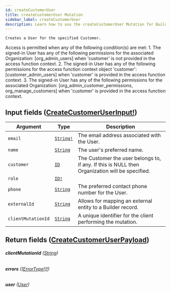 ```yaml
---
id: createCustomerUser
title: createCustomerUser Mutation
sidebar_label: createCustomerUser
description: Learn how to use the createCustomerUser Mutation for Builder's API.
---
```


    Creates a User for the specified Customer.

Access is permitted when any of the following condition(s) are met: 1. The signed-in User has any of the following permissions for the associated Organization: [org_admin_users] when 'customer' is not provided in the access function context. 2. The signed-in User has any of the following permissions for the access function context object 'customer': [customer_admin_users] when 'customer' is provided in the access function context. 3. The signed-in User has any of the following permissions for the associated Organization: [org_admin_customer_permissions, org_manage_customers] when 'customer' is provided in the access function context.

## Input fields ([CreateCustomerUserInput!](/docs/composer/builder/api/schema/input_object/CreateCustomerUserInput.mdx))

| Argument           | Type                                      | Description                                                                                    |
| ------------------ | ----------------------------------------- | ---------------------------------------------------------------------------------------------- |
| `email`            | [`String!`](/docs/composer/builder/api/schema/scalar/String.mdx) | The email address associated with the User.                                                    |
| `name`             | [`String`](/docs/composer/builder/api/schema/scalar/String.mdx)  | The user's preferred name.                                                                     |
| `customer`         | [`ID`](/docs/composer/builder/api/schema/scalar/ID.mdx)          | The Customer the user belongs to, if any. If this is NULL then Organization will be specified. |
| `role`             | [`ID!`](/docs/composer/builder/api/schema/scalar/ID.mdx)         |                                                                                                |
| `phone`            | [`String`](/docs/composer/builder/api/schema/scalar/String.mdx)  | The preferred contact phone number for the User.                                               |
| `externalId`       | [`String`](/docs/composer/builder/api/schema/scalar/String.mdx)  | Allows for mapping an external entity to a Builder record.                                   |
| `clientMutationId` | [`String`](/docs/composer/builder/api/schema/scalar/String.mdx)  | A unique identifier for the client performing the mutation.                                    |

## Return fields ([CreateCustomerUserPayload](/docs/composer/builder/api/schema/object/CreateCustomerUserPayload.mdx))

###### <b>clientMutationId</b> ([String](/docs/composer/builder/api/schema/scalar/String.mdx))

###### <b>errors</b> ([[ErrorType!]!](/docs/composer/builder/api/schema/object/ErrorType.mdx))

###### <b>user</b> ([User](/docs/composer/builder/api/schema/object/User.mdx))

